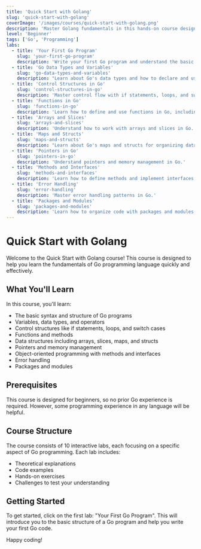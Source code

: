 ```yaml
---
title: 'Quick Start with Golang'
slug: 'quick-start-with-golang'
coverImage: '/images/courses/quick-start-with-golang.png'
description: 'Master Golang fundamentals in this hands-on course designed for beginners. Learn essential concepts like data types, control structures, functions, packages, and data structures through interactive labs and practical challenges. Perfect for those starting their Golang programming journey.'
level: 'Beginner'
tags: ['Go', 'Programming']
labs:
  - title: 'Your First Go Program'
    slug: 'your-first-go-program'
    description: 'Write your first Go program and understand the basic structure of Go code.'
  - title: 'Go Data Types and Variables'
    slug: 'go-data-types-and-variables'
    description: "Learn about Go's data types and how to declare and use variables."
  - title: 'Control Structures in Go'
    slug: 'control-structures-in-go'
    description: 'Master control flow with if statements, loops, and switch cases in Go.'
  - title: 'Functions in Go'
    slug: 'functions-in-go'
    description: 'Learn how to define and use functions in Go, including multiple return values.'
  - title: 'Arrays and Slices'
    slug: 'arrays-and-slices'
    description: 'Understand how to work with arrays and slices in Go.'
  - title: 'Maps and Structs'
    slug: 'maps-and-structs'
    description: "Learn about Go's maps and structs for organizing data."
  - title: 'Pointers in Go'
    slug: 'pointers-in-go'
    description: 'Understand pointers and memory management in Go.'
  - title: 'Methods and Interfaces'
    slug: 'methods-and-interfaces'
    description: 'Learn how to define methods and implement interfaces in Go.'
  - title: 'Error Handling'
    slug: 'error-handling'
    description: 'Master error handling patterns in Go.'
  - title: 'Packages and Modules'
    slug: 'packages-and-modules'
    description: 'Learn how to organize code with packages and modules in Go.'
---
```


# Quick Start with Golang

Welcome to the Quick Start with Golang course! This course is designed to help you learn the fundamentals of Go programming language quickly and effectively.

## What You'll Learn

In this course, you'll learn:

- The basic syntax and structure of Go programs
- Variables, data types, and operators
- Control structures like if statements, loops, and switch cases
- Functions and methods
- Data structures including arrays, slices, maps, and structs
- Pointers and memory management
- Object-oriented programming with methods and interfaces
- Error handling
- Packages and modules

## Prerequisites

This course is designed for beginners, so no prior Go experience is required. However, some programming experience in any language will be helpful.

## Course Structure

The course consists of 10 interactive labs, each focusing on a specific aspect of Go programming. Each lab includes:

- Theoretical explanations
- Code examples
- Hands-on exercises
- Challenges to test your understanding

## Getting Started

To get started, click on the first lab: "Your First Go Program". This will introduce you to the basic structure of a Go program and help you write your first Go code.

Happy coding!
